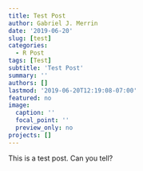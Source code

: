 ```yaml
---
title: Test Post
author: Gabriel J. Merrin
date: '2019-06-20'
slug: [test]
categories:
  - R Post
tags: [Test]
subtitle: 'Test Post'
summary: ''
authors: []
lastmod: '2019-06-20T12:19:08-07:00'
featured: no
image:
  caption: ''
  focal_point: ''
  preview_only: no
projects: []
---
```

This is a test post. Can you tell?